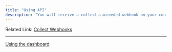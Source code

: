 ```yaml
---
title: "Using API"
description: "You will receive a collect.succeeded webhook on your configured endpoint for a successful transaction."
---
```


Related Link: [Collect Webhooks](https://docs.tazapay.com/docs/collect)

***

[Using the dashboard](/docs/using-the-dashboard-1)
